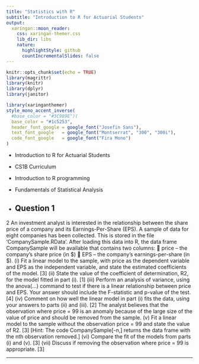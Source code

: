 ```yaml
---
title: "Statistics with R"
subtitle: "Introduction to R for Actuarial Students"
output:
  xaringan::moon_reader:
    css: xaringan-themer.css
    lib_dir: libs
    nature:
      highlightStyle: github
      countIncrementalSlides: false
---
```



```r
knitr::opts_chunk$set(echo = TRUE)
library(magrittr)
library(knitr)
library(dplyr)
library(janitor)


```

```r
library(xaringanthemer)
style_mono_accent_inverse(
  #base_color = "#3C989E")(
  base_color = "#1c5253",
  header_font_google = google_font("Josefin Sans"),
  text_font_google   = google_font("Montserrat", "300", "300i"),
  code_font_google   = google_font("Fira Mono")
)
```


* Introduction to R for Actuarial Students

* CS1B Curriculum

* Introduction to R programming
* Fundamentals of Statistical Analysis

* Question 1
---


2 An investment analyst is interested in the relationship between the share price of a
company and its Earnings-Per-Share (EPS).
A sample of data for eight companies has been collected. This is stored in the file
‘CompanySample.RData’. After loading this data into R, the data frame
CompanySample will be available that contains two columns:
 price – the company’s share price (in $)
 EPS – the company’s earnings-per-share (in $).
(i) Fit a linear model to the sample, with price as the dependent variable and
EPS as the independent variable, and state the estimated coefficients of the
model. [3]
(ii) State the value of the coefficient of determination, R2, for the model fitted
in part (i). [1]
(iii) Perform an analysis of variance, using the anova(…) command to test if
there is a linear relationship between price and EPS. Your answer should
include the F-statistic and p-value of the test. [4]
(iv) Comment on how well the linear model in part (i) fits the data, using your
answers to parts (ii) and (iii). [2]
The analyst believes that the observation where price = 99 is an anomaly because of
the large size of the value of price and should be removed from the sample.
(v) Fit a linear model to the sample without the observation price = 99 and state
the value of R2. [3]
[Hint: The code CompanySample[-n,] returns the data frame with the
nth observation removed.]
(vi) Compare the fit of the models from parts (i) and (v). [3]
(vii) Discuss if removing the observation where price = 99 is appropriate. [3]


---

